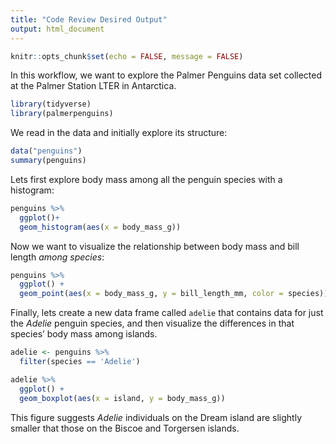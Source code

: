 ```yaml
---
title: "Code Review Desired Output"
output: html_document
---
```


```r
knitr::opts_chunk$set(echo = FALSE, message = FALSE)
```

In this workflow, we want to explore the Palmer Penguins data set collected at the Palmer Station LTER in Antarctica.

```r
library(tidyverse)
library(palmerpenguins)
```

We read in the data and initially explore its structure:

```r
data("penguins")
summary(penguins)
```

Lets first explore body mass among all the penguin species with a histogram:

```r
penguins %>% 
  ggplot()+
  geom_histogram(aes(x = body_mass_g))
```

Now we want to visualize the relationship between body mass and bill length *among species*:

```r
penguins %>%
  ggplot() +
  geom_point(aes(x = body_mass_g, y = bill_length_mm, color = species))
```

Finally, lets create a new data frame called `adelie` that contains data for just the *Adelie* penguin species, and then visualize the differences in that species' body mass among islands.

```r
adelie <- penguins %>% 
  filter(species == 'Adelie')
```

```r
adelie %>% 
  ggplot() +
  geom_boxplot(aes(x = island, y = body_mass_g))
```

This figure suggests *Adelie* individuals on the Dream island are slightly smaller that those on the Biscoe and Torgersen islands.
